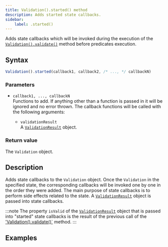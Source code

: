 ```yaml
---
title: Validation().started() method
description: Adds started state callbacks.
sidebar:
    label: .started()
---
```


Adds state callbacks which will be invoked during the execution of the [`Validation().validate()`](/api/validation/instance-methods/validate) method before predicates execution.

## Syntax

```js
Validation().started(callback1, callback2, /* ..., */ callbackN)
```

### Parameters

- `callback1, ..., callbackN`
<br/> Functions to add. If anything other than a function is passed in it will be ignored and no error thrown. The callback functions will be called with the following arguments:

    - `validationResult` 
    <br/> A [`ValidationResult`](/api/validation-result) object. 

### Return value

The `Validation` object. 

## Description

Adds state callbacks to the `Validation` object. Once the `Validation` in the specified state, the corresponding callbacks will be invoked one by one in the order they were added. The main purpose of state callbacks is to perform side effects related to the state. A [`ValidationResult`](/api/validation-result) object is passed into state callbacks.

:::note
The property `isValid` of the [`ValidationResult`](/api/validation-result) object that is passed into "started" state callbacks is the result of the previous call of the ['Validation().validate()`](/api/validation/instance-methods/validate) method.
:::

## Examples

<Code code={startedCode} lang='js'/>

